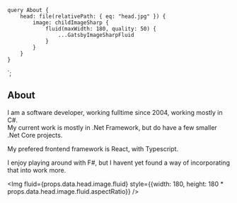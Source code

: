 

	query About {
		head: file(relativePath: { eq: "head.jpg" }) {
			image: childImageSharp {
				fluid(maxWidth: 180, quality: 50) {
					...GatsbyImageSharpFluid
				}
			}
		}
	}
`;

## About

I am a software developer, working fulltime since 2004, working mostly in C#.  
My current work is mostly in .Net Framework, but do have a few smaller .Net Core projects.

My prefered frontend framework is React, with Typescript.

I enjoy playing around with F#, but I havent yet found a way of incorporating that into work more.

<Img fluid={props.data.head.image.fluid} style={{width: 180, height: 180 * props.data.head.image.fluid.aspectRatio}} />
